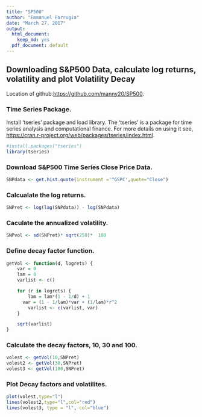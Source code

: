 ```yaml
---
title: "SP500"
author: "Emmanuel Farrugia"
date: "March 27, 2017"
output:
  html_document:
    keep_md: yes
  pdf_document: default
---
```


## Downloading S&P500 Data, calculate log returns, volatility and plot Volatility Decay

Location of github:<https://github.com/manny20/SP500>.

### Time Series Package.

Install 'tseries' package and load library. The 'tseries' is a package for time series analysis and computational finance. For more details on using it see, <https://cran.r-project.org/web/packages/tseries/index.html>.
 
```r
#install.packages("tseries")
library(tseries)
```
### Download S&P500 Time Series Close Price Data.

```r
SNPdata <- get.hist.quote(instrument ='^GSPC',quote="Close")
```
### Calcualate the log returns. 

```r
SNPret <- log(lag(SNPdata)) - log(SNPdata)
```

### Caculate the annualized volatility.

```r
SNPvol <- sd(SNPret)* sqrt(250)*  100
```
### Define decay factor function.

```r
getVol <- function(d, logrets) {
	var = 0
	lam = 0
	varlist <- c()

	for (r in logrets) {
		lam = lam*(1 - 1/d) + 1
	  var = (1 - 1/lam)*var + (1/lam)*r^2
		varlist <- c(varlist, var)
	}

	sqrt(varlist)
}
```

### Calculate the decay factors, 10, 30 and 100.

```r
volest <- getVol(10,SNPret)
volest2 <- getVol(30,SNPret)
volest3 <- getVol(100,SNPret)
```
### Plot Decay factors and volatilites.

```r
plot(volest,type="l")
lines(volest2,type="l",col="red")
lines(volest3, type = "l", col="blue")
```

